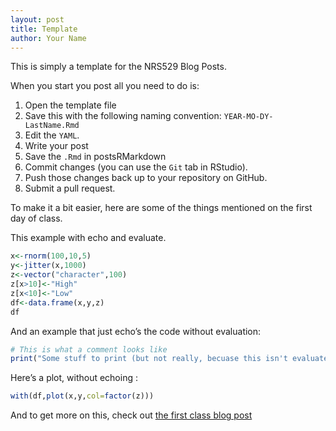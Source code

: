 ---
layout: post
title: Template
author: Your Name
---

This is simply a template for the NRS529 Blog Posts.  

When you start you post all you need to do is:

1. Open the template file
2. Save this with the following naming convention: `YEAR-MO-DY-LastName.Rmd`
3. Edit the `YAML`.
4. Write your post
5. Save the `.Rmd` in postsRMarkdown
6. Commit changes (you can use the `Git` tab in RStudio).
7. Push those changes back up to your repository on GitHub.
8. Submit a pull request.

To make it a bit easier, here are some of the things mentioned on the first day of class.

This example with echo and evaluate.

```{r evalAndEcho}
x<-rnorm(100,10,5)
y<-jitter(x,1000)
z<-vector("character",100)
z[x>10]<-"High"
z[x<10]<-"Low"
df<-data.frame(x,y,z)
df
```

And an example that just echo's the code without evaluation:

```{r noEval, eval=FALSE}
# This is what a comment looks like
print("Some stuff to print (but not really, becuase this isn't evaluated!")
```

Here's a plot, without echoing :

```{r myPlot, echo=FALSE, fig.width=7, fig.height=6}
with(df,plot(x,y,col=factor(z)))
```

And to get more on this, check out [the first class blog post](http://scicomp2014.edc.uri.edu/posts/2014-01-27-Hollister.html)

